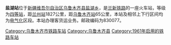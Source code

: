 {{expand|time=2013-09-17T15:37:57+00:00}}
{{unreferenced|time=2013-09-17T15:37:57+00:00}}
{{Not|鹽湖城聯運樞紐}}
{{Infobox China railway station
|车站名称 = 盐湖站
|图片 = 
|图片介绍 = 
|其他名称 = 
|车站拼音 = Yanhu
|英文名称 = Yanhu Railway Station
|车站代码 = 
|车站位置 = [[新疆维吾尔自治区|新疆维吾尔自治区]][[乌鲁木齐县|乌鲁木齐县]][[盐湖乡|盐湖乡]]
|坐标 = {{coord|43|25|7.65|N|88|6|26.38|E|format=dms|display=inline,title|type:railwaystation}}
 |归属=[[乌鲁木齐铁路局|乌鲁木齐铁路局]] 
 |线路=[[兰新铁路|兰新铁路]] 
|车站等级 =[[四等站_(中国)|四等站]] 
}}
'''盐湖站'''位于[[新疆维吾尔自治区|新疆维吾尔自治区]][[乌鲁木齐县|乌鲁木齐县]][[盐湖乡|盐湖乡]]，是[[兰新铁路|兰新铁路]]的一座火车站，等级为[[四等站_(中国)|四等站]]，距[[兰州站|兰州站]]1827公里，距[[乌鲁木齐站|乌鲁木齐站]]65公里，本站及相邻上下行区间均为[[电气化|电气化]]区段。本站办理客货运业务。邮政编码为830077。

{{Start rail box|[[中国铁路|中国铁路]]}} 
{{s-inop|[[二十里店站|二十里店]]}} 
{{s-line|[[兰新铁路|兰新铁路]]}} 
{{s-inop|[[柴窝堡站|柴窝堡]]}} 
{{End box}} 
 
{{兰新铁路}} 
[[Category:乌鲁木齐市铁路车站|Category:乌鲁木齐市铁路车站]]
[[Category:乌鲁木齐县|Category:乌鲁木齐县]]
[[Category:1961年启用的铁路车站|Category:1961年启用的铁路车站]]